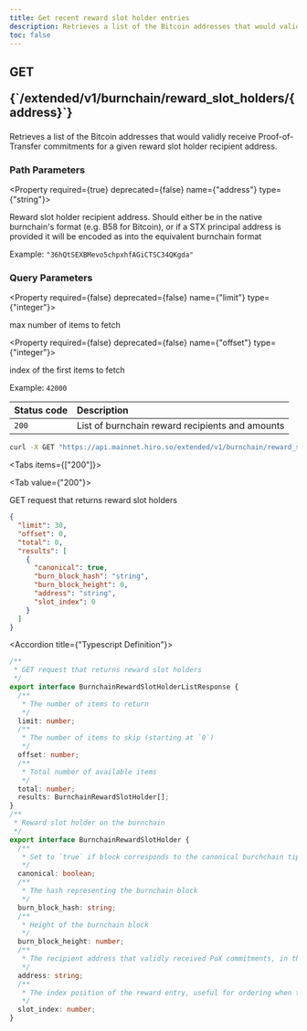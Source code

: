 ```yaml
---
title: Get recent reward slot holder entries
description: Retrieves a list of the Bitcoin addresses that would validly receive Proof-of-Transfer commitments for a given reward slot holder recipient address.
toc: false
---
```




<Root>

<API>

<div className='flex-1'>

<h2 className="not-prose mb-2 inline-flex items-center gap-3 font-mono">
  <div className="rounded-lg border px-1 py-0.5 text-xs font-medium border-green-400/50 bg-green-400/20 text-green-600 dark:text-green-400">
    GET
  </div>
  <p className="text-xs break-words overflow-hidden w-[95%]">{`/extended/v1/burnchain/reward_slot_holders/{address}`}</p>
</h2>

Retrieves a list of the Bitcoin addresses that would validly receive Proof-of-Transfer commitments for a given reward slot holder recipient address.

### Path Parameters

<Property required={true} deprecated={false} name={"address"} type={"string"}>

Reward slot holder recipient address. Should either be in the native burnchain's format (e.g. B58 for Bitcoin), or if a STX principal address is provided it will be encoded as into the equivalent burnchain format

<span>Example:  `"36hQtSEXBMevo5chpxhfAGiCTSC34QKgda"`</span>

</Property>

### Query Parameters

<Property required={false} deprecated={false} name={"limit"} type={"integer"}>

max number of items to fetch

</Property>

<Property required={false} deprecated={false} name={"offset"} type={"integer"}>

index of the first items to fetch

<span>Example:  `42000`</span>

</Property>

| Status code | Description |
| :----------- | :----------- |
| `200` | List of burnchain reward recipients and amounts |

</div>

<APIExample>

```bash title="Terminal"
curl -X GET "https://api.mainnet.hiro.so/extended/v1/burnchain/reward_slot_holders/36hQtSEXBMevo5chpxhfAGiCTSC34QKgda"
```

<Tabs items={["200"]}>

<Tab value={"200"}>

GET request that returns reward slot holders

```json title="Example Response"
{
  "limit": 30,
  "offset": 0,
  "total": 0,
  "results": [
    {
      "canonical": true,
      "burn_block_hash": "string",
      "burn_block_height": 0,
      "address": "string",
      "slot_index": 0
    }
  ]
}
```

<Accordions>

<Accordion title={"Typescript Definition"}>

```ts
/**
 * GET request that returns reward slot holders
 */
export interface BurnchainRewardSlotHolderListResponse {
  /**
   * The number of items to return
   */
  limit: number;
  /**
   * The number of items to skip (starting at `0`)
   */
  offset: number;
  /**
   * Total number of available items
   */
  total: number;
  results: BurnchainRewardSlotHolder[];
}
/**
 * Reward slot holder on the burnchain
 */
export interface BurnchainRewardSlotHolder {
  /**
   * Set to `true` if block corresponds to the canonical burchchain tip
   */
  canonical: boolean;
  /**
   * The hash representing the burnchain block
   */
  burn_block_hash: string;
  /**
   * Height of the burnchain block
   */
  burn_block_height: number;
  /**
   * The recipient address that validly received PoX commitments, in the format native to the burnchain (e.g. B58 encoded for Bitcoin)
   */
  address: string;
  /**
   * The index position of the reward entry, useful for ordering when there's more than one slot per burnchain block
   */
  slot_index: number;
}

```

</Accordion>

</Accordions>

</Tab>

</Tabs>

</APIExample>

</API>

</Root>